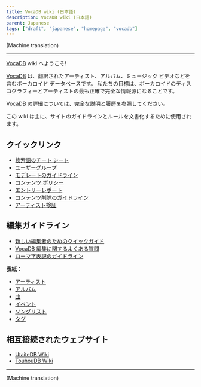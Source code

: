 ---
title: VocaDB wiki (日本語)
description: VocaDB wiki (日本語)
parent: Japanese
tags: ["draft", "japanese", "homepage", "vocadb"]
---

(Machine translation) 

----

[VocaDB](http://vocadb.net/) wiki へようこそ!

[VocaDB](https://vocadb.net/) は、翻訳されたアーティスト、アルバム、ミュージック ビデオなどを含むボーカロイド データベースです。 私たちの目標は、ボーカロイドのディスコグラフィーとアーティストの最も正確で完全な情報源になることです。

VocaDB の詳細については、完全な説明と履歴を参照してください。

この wiki は主に、サイトのガイドラインとルールを文書化するために使用されます。

## クイックリンク

* [検索語のチート シート](/docs/documentation/search-terms-cheat-sheet)
* [ユーザーグループ](/docs/documentation/user-groups)
* [モデレートのガイドライン](/docs/guidelines/management-guidelines)
* [コンテンツ ポリシー](/docs/other-guidelines/content-policy)
* [エントリーレポート](/docs/pinned/entry-reports)
* [コンテンツ削除のガイドライン](/docs/other-guidelines/content-removal-guidelines)
* [アーティスト検証](/docs/japanese/artist-verification-japanese)

## 編集ガイドライン

* [新しい編集者のためのクイックガイド](/docs/pinned/quick-guide-for-new-editors)
* [VocaDB 編集に関するよくある質問](/docs/pinned/vocadb-editing-faq)
* [ローマ字表記のガイドライン](/docs/other-guidelines/romanization-guidelines)

**表紙：**
* [アーティスト](/docs/artists/artist-entry-creation)
* [アルバム](/docs/albums/album-entry-creation)
* [曲](/docs/songs/song-entry-creation)
* [イベント](/docs/secondary-entry-types/events)
* [ソングリスト](/docs/secondary-entry-types/song-lists)
* [タグ](/docs/secondary-entry-types/tags)

## 相互接続されたウェブサイト

* [UtaiteDB Wiki](/docs/utaitedb)
* [TouhouDB Wiki](/docs/touhoudb)

----

(Machine translation)